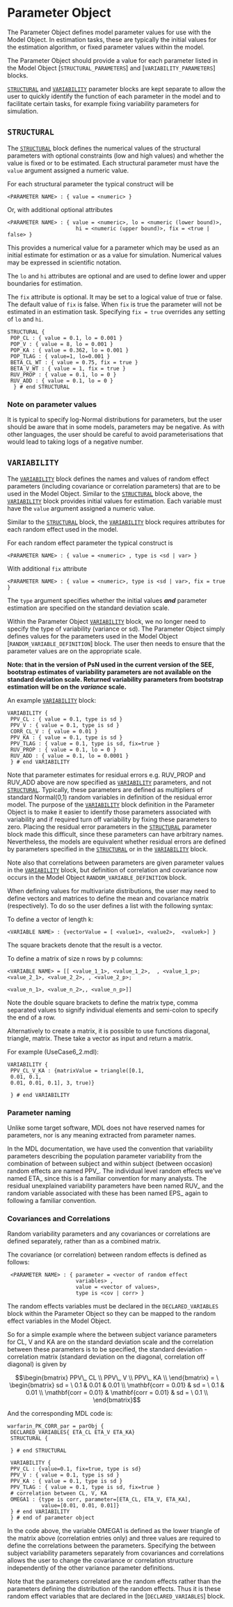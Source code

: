 # Parameter Object

The Parameter Object defines model parameter values for use with the
Model Object. In estimation tasks, these are typically the initial
values for the estimation algorithm, or fixed parameter values within
the model.

The Parameter Object should provide a value for each parameter listed in
the Model Object [`STRUCTURAL_PARAMETERS`] and
[`VARIABILITY_PARAMETERS`] blocks.

[`STRUCTURAL`] and [`VARIABILITY`] parameter blocks are kept separate to
allow the user to quickly identify the function of each parameter in the
model and to facilitate certain tasks, for example fixing variability
parameters for simulation.

## `STRUCTURAL`

The [`STRUCTURAL`] block defines the numerical values of the structural
parameters with optional constraints (low and high values) and whether
the value is fixed or to be estimated. Each structural parameter must
have the `value` argument assigned a numeric value.

For each structural parameter the typical construct will be

```
<PARAMETER NAME> : { value = <numeric> }
```

Or, with additional optional attributes

```
<PARAMETER NAME> : { value = <numeric>, lo = <numeric (lower bound)>, 
                      hi = <numeric (upper bound)>, fix = <true | false> }
```

This provides a numerical value for a parameter which may be used as an
initial estimate for estimation or as a value for simulation. Numerical
values may be expressed in scientific notation.

The `lo` and `hi` attributes are optional and are used to define
lower and upper boundaries for estimation.

The `fix` attribute is optional. It may be set to a logical value of
true or false. The default value of `fix` is false. When `fix` is
true the parameter will not be estimated in an estimation task.
Specifying `fix = true` overrides any setting of `lo` and `hi`.

```
STRUCTURAL {
 POP_CL : { value = 0.1, lo = 0.001 }
 POP_V : { value = 8, lo = 0.001 }
 POP_KA : { value = 0.362, lo = 0.001 }
 POP_TLAG : { value=1, lo=0.001 }
 BETA_CL_WT : { value = 0.75, fix = true }
 BETA_V_WT : { value = 1, fix = true }
 RUV_PROP : { value = 0.1, lo = 0 }
 RUV_ADD : { value = 0.1, lo = 0 }
  } # end STRUCTURAL
```

### Note on parameter values

It is typical to specify log-Normal distributions for parameters, but
the user should be aware that in some models, parameters may be
negative. As with other languages, the user should be careful to avoid
parameterisations that would lead to taking logs of a negative number.

## `VARIABILITY`

The [`VARIABILITY`] block defines the names and values of random effect
parameters (including covariance or correlation parameters) that are to
be used in the Model Object. Similar to the [`STRUCTURAL`] block above,
the [`VARIABILITY`] block provides initial values for estimation. Each
variable must have the `value` argument assigned a numeric value.

Similar to the [`STRUCTURAL`] block, the [`VARIABILITY`] block requires
attributes for each random effect used in the model.

For each random effect parameter the typical construct is

```
<PARAMETER NAME> : { value = <numeric> , type is <sd | var> }
```

With additional `fix` attribute

```
<PARAMETER NAME> : { value = <numeric>, type is <sd | var>, fix = true }
```

The `type` argument specifies whether the initial values ***and***
parameter estimation are specified on the standard deviation scale.

Within the Parameter Object [`VARIABILITY`] block, we no longer need to
specify the type of variability (variance or sd). The Parameter Object
simply defines values for the parameters used in the Model Object
[`RANDOM_VARIABLE_DEFINITION`] block. The user then needs to ensure
that the parameter values are on the appropriate scale.

**Note: that in the version of PsN used in the current version of the
SEE, bootstrap estimates of variability parameters are not available on
the standard deviation scale. Returned variability parameters from
bootstrap estimation will be on the *variance* scale.**

An example [`VARIABILITY`] block: 

```
VARIABILITY {
 PPV_CL : { value = 0.1, type is sd }
 PPV_V : { value = 0.1, type is sd }
 CORR_CL_V : { value = 0.01 }
 PPV_KA : { value = 0.1, type is sd }
 PPV_TLAG : { value = 0.1, type is sd, fix=true }
 RUV_PROP : { value = 0.1, lo = 0 }
 RUV_ADD : { value = 0.1, lo = 0.0001 }
 } # end VARIABILITY
```

Note that parameter estimates for residual errors e.g. RUV_PROP and
RUV_ADD above are now specified as [`VARIABILITY`] parameters, and not
[`STRUCTURAL`]. Typically, these parameters are defined as multipliers
of standard Normal(0,1) random variables in definition of the residual
error model. The purpose of the [`VARIABILITY`] block definition in the
Parameter Object is to make it easier to identify those parameters
associated with variability and if required turn off variability by
fixing these parameters to zero. Placing the residual error parameters
in the [`STRUCTURAL`] parameter block made this difficult, since these
parameters can have arbitrary names. Nevertheless, the models are
equivalent whether residual errors are defined by parameters specified
in the [`STRUCTURAL`] or in the [`VARIABILITY`] block.

Note also that correlations between parameters are given parameter
values in the [`VARIABILITY`] block, but definition of correlation and
covariance now occurs in the Model Object
`RANDOM_VARIABLE_DEFINITION` block.

When defining values for multivariate distributions, the user may need
to define vectors and matrices to define the mean and covariance matrix
(respectively). To do so the user defines a list with the following
syntax:

To define a vector of length k:

```
<VARIABLE NAME> : {vectorValue = [ <value1>, <value2>,  <valuek>] }
```

The square brackets denote that the result is a vector.

To define a matrix of size n rows by p columns: 

```
<VARIABLE NAME> = [[ <value_1_1>, <value_1_2>,  , <value_1_p>;
<value_2_1>, <value_2_2>, , <value_2_p>;

<value_n_1>, <value_n_2>,, <value_n_p>]]
```

Note the double square brackets to define the matrix type, comma
separated values to signify individual elements and semi-colon to
specify the end of a row.

Alternatively to create a matrix, it is possible to use functions
diagonal, triangle, matrix. These take a vector as input and
return a matrix.

For example (UseCase6_2.mdl):

```
VARIABILITY {
 PPV_CL_V_KA : {matrixValue = triangle([0.1,
 0.01, 0.1,
 0.01, 0.01, 0.1], 3, true)}
 
 } # end VARIABILITY
```

### Parameter naming

Unlike some target software, MDL does not have reserved names for
parameters, nor is any meaning extracted from parameter names.

In the MDL documentation, we have used the convention that variability
parameters describing the population parameter variability from the
combination of between subject and within subject (between occasion)
random effects are named PPV_. The individual level random effects
we’ve named ETA_ since this is a familiar convention for many analysts.
The residual unexplained variability parameters have been named RUV_
and the random variable associated with these has been named EPS_ again
to following a familiar convention.

### Covariances and Correlations

Random variability parameters and any covariances or correlations are
defined separately, rather than as a combined matrix. 

The covariance (or correlation) between random effects is defined as
follows:

```
 <PARAMETER NAME> : { parameter = <vector of random effect
                      variables> , 
                      value = <vector of values>, 
                      type is <cov | corr> }
```

The random effects variables must be declared in the
`DECLARED_VARIABLES` block within the Parameter Object so they can be
mapped to the random effect variables in the Model Object.

So for a simple example where the between subject variance parameters
for CL, V and KA are on the standard deviation scale and the correlation
between these parameters is to be specified, the standard deviation -
correlation matrix (standard deviation on the diagonal, correlation off
diagonal) is given by 

$$\begin{bmatrix}
PPV\_ CL \\
PPV\_ V \\
PPV\_ KA \\
\end{bmatrix} = \ \begin{bmatrix}
sd = \ 0.1 & 0.01 & 0.01 \\
\mathbf{corr = 0.01} & sd = \ 0.1 & 0.01 \\
\mathbf{corr = 0.01} & \mathbf{corr = 0.01} & sd = \ 0.1 \\
\end{bmatrix}$$

And the corresponding MDL code is: 

```
warfarin_PK_CORR_par = parObj {
 DECLARED_VARIABLES{ ETA_CL ETA_V ETA_KA}
 STRUCTURAL {
 
 } # end STRUCTURAL
 
 VARIABILITY {
 PPV_CL : {value=0.1, fix=true, type is sd}
 PPV_V : { value = 0.1, type is sd }
 PPV_KA : { value = 0.1, type is sd }
 PPV_TLAG : { value = 0.1, type is sd, fix=true } 
 # correlation between CL, V, KA
 OMEGA1 : {type is corr, parameter=[ETA_CL, ETA_V, ETA_KA], 
           value=[0.01, 0.01, 0.01]}
 } # end VARIABILITY
 } # end of parameter object 
```

In the code above, the variable OMEGA1 is defined as the lower
triangle of the matrix above (correlation entries only) and three values
are required to define the correlations between the parameters.
Specifying the between subject variability parameters separately from
covariances and correlations allows the user to change the covariance or
correlation structure independently of the other variance parameter
definitions.

Note that the parameters correlated are the random effects rather than
the parameters defining the distribution of the random effects. Thus it
is these random effect variables that are declared in the
[`DECLARED_VARIABLES`] block.
